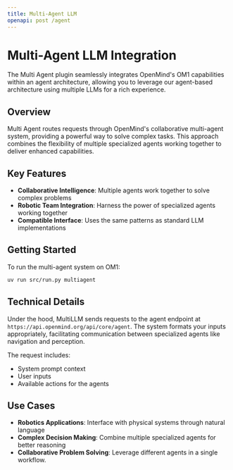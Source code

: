 ```yaml
---
title: Multi-Agent LLM
openapi: post /agent
---
```


# Multi-Agent LLM Integration

The Multi Agent plugin seamlessly integrates OpenMind's OM1 capabilities within an agent architecture, allowing you to leverage our agent-based architecture using multiple LLMs for a rich experience.

## Overview

Multi Agent routes requests through OpenMind's collaborative multi-agent system, providing a powerful way to solve complex tasks. This approach combines the flexibility of multiple specialized agents working together to deliver enhanced capabilities.

## Key Features

- **Collaborative Intelligence**: Multiple agents work together to solve complex problems
- **Robotic Team Integration**: Harness the power of specialized agents working together
- **Compatible Interface**: Uses the same patterns as standard LLM implementations

## Getting Started

To run the multi-agent system on OM1:

```bash
uv run src/run.py multiagent
```

## Technical Details

Under the hood, MultiLLM sends requests to the agent endpoint at `https://api.openmind.org/api/core/agent`. The system formats your inputs appropriately, facilitating communication between specialized agents like navigation and perception.

The request includes:
- System prompt context
- User inputs
- Available actions for the agents

## Use Cases

- **Robotics Applications**: Interface with physical systems through natural language
- **Complex Decision Making**: Combine multiple specialized agents for better reasoning
- **Collaborative Problem Solving**: Leverage different agents in a single workflow.